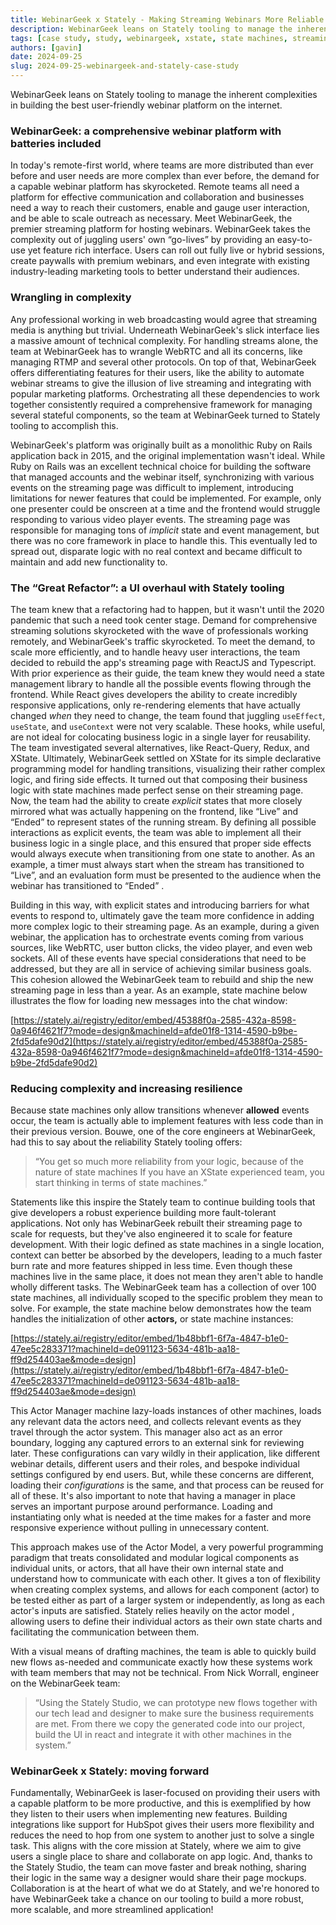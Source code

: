 ```yaml
---
title: WebinarGeek x Stately - Making Streaming Webinars More Reliable
description: WebinarGeek leans on Stately tooling to manage the inherent complexities in building the best user-friendly webinar platform on the internet. 
tags: [case study, study, webinargeek, xstate, state machines, streaming]
authors: [gavin]
date: 2024-09-25
slug: 2024-09-25-webinargeek-and-stately-case-study
---
```


WebinarGeek leans on Stately tooling to manage the inherent complexities in building the best user-friendly webinar platform on the internet. 

### WebinarGeek: a comprehensive webinar platform with batteries included

In today's remote-first world, where teams are more distributed than ever before and user needs are more complex than ever before, the demand for a capable webinar platform has skyrocketed. Remote teams all need a platform for effective communication and collaboration and businesses need a way to reach their customers, enable and gauge user interaction, and be able to scale outreach as necessary. Meet WebinarGeek, the premier streaming platform for hosting webinars. WebinarGeek takes the complexity out of juggling users' own “go-lives” by providing an easy-to-use yet feature rich interface. Users can roll out fully live or hybrid sessions, create paywalls with premium webinars, and even integrate with existing industry-leading marketing tools to better understand their audiences.

### Wrangling in complexity

Any professional working in web broadcasting would agree that streaming media is anything but trivial. Underneath WebinarGeek's slick interface lies a massive amount of technical complexity. For handling streams alone, the team at WebinarGeek has to wrangle WebRTC and all its concerns, like managing RTMP and several other protocols. On top of that, WebinarGeek offers differentiating features for their users, like the ability to automate webinar streams to give the illusion of live streaming and integrating with popular marketing platforms. Orchestrating all these dependencies to work together consistently required a comprehensive framework for managing several stateful components, so the team at WebinarGeek turned to Stately tooling to accomplish this. 

WebinarGeek's platform was originally built as a monolithic Ruby on Rails application back in 2015, and the original implementation wasn't ideal. While Ruby on Rails was an excellent technical choice for building the software that managed accounts and the webinar itself, synchronizing with various events on the streaming page was difficult to implement, introducing limitations for newer features that could be implemented. For example, only one presenter could be onscreen at a time and the frontend would struggle responding to various video player events. The streaming page was responsible for managing tons of *implicit* state and event management, but there was no core framework in place to handle this. This eventually led to spread out, disparate logic with no real context and became difficult to maintain and add new functionality to.

### The “Great Refactor”: a UI overhaul with Stately tooling

The team knew that a refactoring had to happen, but it wasn't until the 2020 pandemic that such a need took center stage. Demand for comprehensive streaming solutions skyrocketed with the wave of professionals working remotely, and WebinarGeek's traffic skyrocketed. To meet the demand, to scale more efficiently, and to handle heavy user interactions,  the team decided to  rebuild the app's streaming page with ReactJS and Typescript. With prior experience as their guide, the team knew they would need a state management library to handle all the possible events flowing through the frontend. While React gives developers the ability to create incredibly responsive applications, only re-rendering elements that have actually changed *when* they need to change, the team found that juggling `useEffect`, `useState`, and `useContext` were not very scalable. These hooks, while useful, are not ideal for colocating business logic in a single layer for reusability. The team investigated several alternatives, like React-Query, Redux, and XState. Ultimately, WebinarGeek settled on XState for its simple declarative programming model for handling transitions, visualizing their rather complex logic, and firing side effects. It turned out that composing their business logic with state machines made perfect sense on their streaming page. Now, the team had the ability to create *explicit* states that more closely mirrored what was actually happening on the frontend, like “Live” and “Ended” to represent states of the running stream. By defining all possible interactions as explicit events, the team was able to implement all their business logic in a single place, and this ensured that proper side effects would always execute when transitioning from one state to another. As an example, a timer must always start when the stream has transitioned to “Live”, and an evaluation form must be presented to the audience when the webinar has transitioned to “Ended” . 

Building in this way, with explicit states and introducing barriers for what events to respond to, ultimately gave the team more confidence in adding more complex logic to their streaming page. As an example, during a given webinar, the application has to orchestrate events coming from various sources, like WebRTC, user button clicks, the video player, and even web sockets. All of these events have special considerations that need to be addressed, but they are all in service of achieving similar business goals. This cohesion allowed the WebinarGeek team to rebuild and ship the new streaming page in less than a year. As an example, state machine below illustrates the flow for loading new messages into the chat window:

[https://stately.ai/registry/editor/embed/45388f0a-2585-432a-8598-0a946f4621f7?mode=design&machineId=afde01f8-1314-4590-b9be-2fd5dafe90d2](https://stately.ai/registry/editor/embed/45388f0a-2585-432a-8598-0a946f4621f7?mode=design&machineId=afde01f8-1314-4590-b9be-2fd5dafe90d2)

### Reducing complexity and increasing resilience

Because state machines only allow transitions whenever **allowed** events occur, the team is actually able to implement features with less code than in their previous version. Bouwe, one of the core engineers at WebinarGeek, had this to say about the reliability Stately tooling offers: 

> “You get so much more reliability from your logic, because of the nature of state machines If you have an XState experienced team, you start thinking in terms of state machines.”
> 

Statements like this inspire the Stately team to continue building tools that give developers a robust experience building more fault-tolerant applications. Not only has WebinarGeek rebuilt their streaming page to scale for requests, but they've also engineered it to scale for feature development. With their logic defined as state machines in a single location, context can better be absorbed by the developers, leading to a much faster burn rate and more features shipped in less time. Even though these machines live in the same place, it does not mean they aren't able to handle wholly different tasks. The WebinarGeek team has a collection of over 100 state machines, all individually scoped to the specific problem they mean to solve. For example, the state machine below demonstrates how the team handles the initialization of other **actors,** or state machine instances:

[https://stately.ai/registry/editor/embed/1b48bbf1-6f7a-4847-b1e0-47ee5c283371?machineId=de091123-5634-481b-aa18-ff9d254403ae&mode=design](https://stately.ai/registry/editor/embed/1b48bbf1-6f7a-4847-b1e0-47ee5c283371?machineId=de091123-5634-481b-aa18-ff9d254403ae&mode=design)

This Actor Manager machine lazy-loads instances of other machines, loads any relevant data the actors need, and collects relevant events as they travel through the actor system. This manager also act as an error boundary, logging any captured errors to an external sink for reviewing later. These configurations can vary wildly in their application, like different webinar details, different users and their roles, and bespoke individual settings configured by end users. But, while these concerns are different, loading their *configurations* is the same, and that process can be reused for all of these. It's also important to note that having a manager in place serves an important purpose around performance. Loading and instantiating only what is needed at the time makes for a faster and more responsive experience without pulling in unnecessary content. 

This approach makes use of the Actor Model, a very powerful programming paradigm that treats consolidated and modular logical components as individual units, or actors, that all have their own internal state and understand how to communicate with each other. It gives a ton of flexibility when creating complex systems, and allows for each component (actor) to be tested either as part of a larger system or independently, as long as each actor's inputs are satisfied. Stately relies heavily on the actor model , allowing users to define their individual actors as their own state charts and facilitating the communication between them. 

With a visual means of drafting machines, the team is able to quickly build new flows as-needed and communicate exactly how these systems work with team members that may not be technical. From Nick Worrall, engineer on the WebinarGeek team:

> “Using the Stately Studio, we can prototype new flows together with our tech lead and designer to make sure the business requirements are met. From there we copy the generated code into our project, build the UI in react and integrate it with other machines in the system.”
> 

### WebinarGeek x Stately: moving forward

Fundamentally, WebinarGeek is laser-focused on providing their users with a capable platform to be more productive, and this is exemplified by how they listen to their users when implementing new features. Building integrations like support for HubSpot gives their users more flexibility and reduces the need to hop from one system to another just to solve a single task. This aligns with the core mission at Stately, where we aim to give users a single place to share and collaborate on app logic. And, thanks to the Stately Studio, the team can move faster and break nothing, sharing their logic in the same way a designer would share their page mockups. Collaboration is at the heart of what we do at Stately, and we're honored to have WebinarGeek take a chance on our tooling to build a more robust, more scalable, and more streamlined application!